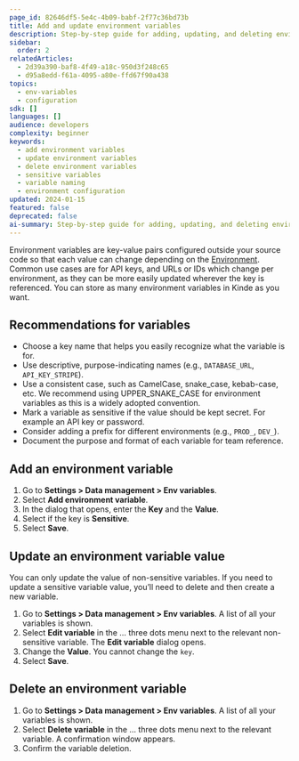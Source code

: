 ```yaml
---
page_id: 82646df5-5e4c-4b09-babf-2f77c36bd73b
title: Add and update environment variables
description: Step-by-step guide for adding, updating, and deleting environment variables in Kinde including naming conventions and sensitive variable management.
sidebar:
  order: 2
relatedArticles:
  - 2d39a390-baf8-4f49-a18c-950d3f248c65
  - d95a8edd-f61a-4095-a80e-ffd67f90a438
topics:
  - env-variables
  - configuration
sdk: []
languages: []
audience: developers
complexity: beginner
keywords:
  - add environment variables
  - update environment variables
  - delete environment variables
  - sensitive variables
  - variable naming
  - environment configuration
updated: 2024-01-15
featured: false
deprecated: false
ai-summary: Step-by-step guide for adding, updating, and deleting environment variables in Kinde including naming conventions and sensitive variable management.
---
```


Environment variables are key-value pairs configured outside your source code so that each value can change depending on the [Environment](/build/environments/environments/). Common use cases are for API keys, and URLs or IDs which change per environment, as they can be more easily updated wherever the key is referenced. You can store as many environment variables in Kinde as you want. 


## Recommendations for variables

- Choose a key name that helps you easily recognize what the variable is for.
- Use descriptive, purpose-indicating names (e.g., `DATABASE_URL`, `API_KEY_STRIPE`).
- Use a consistent case, such as CamelCase, snake_case, kebab-case, etc. We recommend using UPPER_SNAKE_CASE for environment variables as this is a widely adopted convention.
- Mark a variable as sensitive if the value should be kept secret. For example an API key or password.
- Consider adding a prefix for different environments (e.g., `PROD_`, `DEV_`).
- Document the purpose and format of each variable for team reference.

## Add an environment variable

1. Go to **Settings > Data management > Env variables**.
2. Select **Add environment variable**.
3. In the dialog that opens, enter the **Key** and the **Value**.
4. Select if the key is **Sensitive**. 
5. Select **Save**.

## Update an environment variable value

You can only update the value of non-sensitive variables. If you need to update a sensitive variable value, you’ll need to delete and then create a new variable. 

1. Go to **Settings > Data management > Env variables**. A list of all your variables is shown.
2. Select **Edit variable** in the … three dots menu next to the relevant non-sensitive variable. The **Edit variable** dialog opens.  
3. Change the **Value**. You cannot change the `key`.
4. Select **Save**.

## Delete an environment variable

1. Go to **Settings > Data management > Env variables**. A list of all your variables is shown.
2. Select **Delete variable** in the … three dots menu next to the relevant variable. A confirmation window appears. 
3. Confirm the variable deletion.
